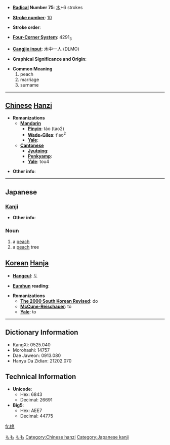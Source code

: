 * '''[[Wiktionary:Chinese radical index| Radical]] Number 75''': [[Wiktionary:Chinese radical index 木|木]]+6 strokes

* '''[[Wiktionary:Chinese total strokes index|Stroke number]]''': [[Wiktionary:Chinese total strokes index 10|10]]

* '''Stroke order''': 

* '''[[Wiktionary:Chinese four corner index|Four-Corner System]]''': 4291<sub>3</sub>

* '''[[Wiktionary:Chinese Cangjie index|Cangjie input]]''': 木中一人 (DLMO)

* '''Graphical Significance and Origin''': 

* '''Common Meaning'''
*#peach
*# marriage
*# surname


----

== [[Chinese]] [[Hanzi]] ==

* '''Romanizations'''
** '''[[Mandarin]]'''
*** '''[[Pinyin]]''': táo (tao2)
*** '''[[Wade-Giles]]''': t'ao<sup>2</sup>
*** '''[[Yale]]''': 
** '''[[Cantonese]]'''
*** '''[[Jyutping]]''':
*** '''[[Penkyamp]]''': 
*** '''[[Yale]]''': tou4

* '''Other info''': 

----

==Japanese==
[[Category:1000_Japanese_basic_words|もも]]
[[Category:Japanese language|もも]]
===[[Kanji]]===
{{kanji|on readings=[[とう]] (tō)
|kun readings=[[もも]] (momo)
}}

* '''Other info''':  

=== Noun ===
{{janoun|もも|momo}}
#a [[peach]]
#a [[peach]] tree

== [[Korean]] [[Hanja]] ==

* '''[[Hangeul]]''': 도

* '''[[Eumhun]] reading''': 

* '''Romanizations'''
** '''[[The 2000 South Korean Revised Romanization|The 2000 South Korean Revised]]''': do
** '''[[McCune-Reischauer]]''': to
** '''[[Yale]]''': to

----

== Dictionary Information ==

* KangXi: 0525.040
* Morohashi: 14757
* Dae Jaweon: 0913.080
* Hanyu Da Zidian: 21202.070

== Technical Information ==

* '''Unicode''':
** Hex: 6843
** Decimal: 26691
* '''Big5''':
** Hex: AEE7
** Decimal: 44775

[[Category:Chinese hanzi]]
[[Category:Japanese kanji]]

[[fr:桃]]